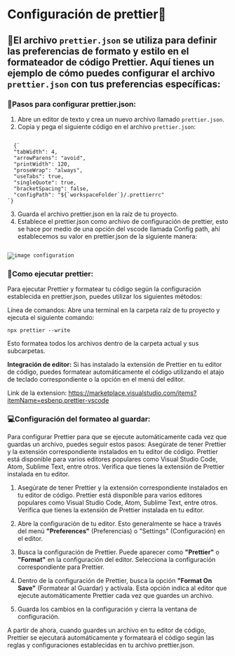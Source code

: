 
# Configuración de prettier🔧

## 📌El archivo `prettier.json` se utiliza para definir las preferencias de formato y estilo en el formateador de código Prettier. Aquí tienes un ejemplo de cómo puedes configurar el archivo `prettier.json` con tus preferencias específicas:

### **🐾Pasos para configurar prettier.json:**

1. Abre un editor de texto y crea un nuevo archivo llamado `prettier.json`.
2. Copia y pega el siguiente código en el archivo `prettier.json`:

<Code>
  {`
  "tabWidth": 4,
  "arrowParens": "avoid",
  "printWidth": 120,
  "proseWrap": "always",
  "useTabs": true,
  "singleQuote": true,
  "bracketSpacing": false,
  "configPath": "${`workspaceFolder`}/.prettierrc"
`}
</Code>

3. Guarda el archivo prettier.json en la raíz de tu proyecto.
4. Establece el prettier.json como archivo de configuración de prettier, esto se hace por medio de una opción del vscode llamada Config path, ahí establecemos su valor en prettier.json de la siguiente manera:

<Code> <img src="./prettier-configure.jpg" alt="image configuration"></Code>
### **🚀Como ejecutar prettier:**

Para ejecutar Prettier y formatear tu código según la configuración establecida en prettier.json, puedes utilizar los siguientes métodos:

Línea de comandos: Abre una terminal en la carpeta raíz de tu proyecto y ejecuta el siguiente comando:

<Code>npx prettier --write</Code>

Esto formatea todos los archivos dentro de la carpeta actual y sus subcarpetas.

**Integración de editor:** Si has instalado la extensión de Prettier en tu editor de código, puedes formatear automáticamente el código utilizando el atajo de teclado correspondiente o la opción en el menú del editor.

Link de la extension: https://marketplace.visualstudio.com/items?itemName=esbenp.prettier-vscode

### **💻Configuración del formateo al guardar:**

Para configurar Prettier para que se ejecute automáticamente cada vez que guardas un archivo, puedes seguir estos pasos:
Asegúrate de tener Prettier y la extensión correspondiente instalados en tu editor de código. Prettier está disponible para varios editores populares como Visual Studio Code, Atom, Sublime Text, entre otros. Verifica que tienes la extensión de Prettier instalada en tu editor.

1. Asegúrate de tener Prettier y la extensión correspondiente instalados en tu editor de código. Prettier está disponible para varios editores populares como Visual Studio Code, Atom, Sublime Text, entre otros. Verifica que tienes la extensión de Prettier instalada en tu editor.

2. Abre la configuración de tu editor. Esto generalmente se hace a través del menú **"Preferences"** (Preferencias) o "Settings" (Configuración) en el editor.

3. Busca la configuración de Prettier. Puede aparecer como **"Prettier"** o **"Format"** en la configuración del editor. Selecciona la configuración correspondiente para Prettier.

4. Dentro de la configuración de Prettier, busca la opción **"Format On Save"** (Formatear al Guardar) y actívala. Esta opción indica al editor que ejecute automáticamente Prettier cada vez que guardes un archivo.

5. Guarda los cambios en la configuración y cierra la ventana de configuración.

A partir de ahora, cuando guardes un archivo en tu editor de código, Prettier se ejecutará automáticamente y formateará el código según las reglas y configuraciones establecidas en tu archivo prettier.json.
